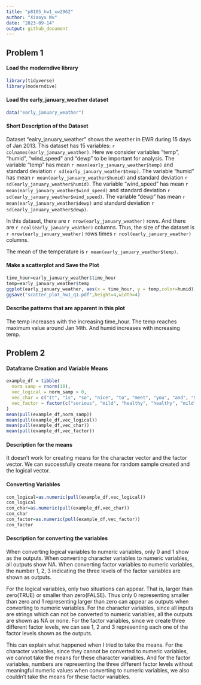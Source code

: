 ```yaml
---
title: "p8105_hw1_xw2962"
author: "Xiaoyu Wu"
date: "2023-09-14"
output: github_document
---
```

## Problem 1 

#### Load the moderndive library
```r
library(tidyverse)
library(moderndive)
```

#### Load the early_january_weather dataset
```r
data("early_january_weather")
```

#### Short Description of the Dataset

Dataset "ealry_january_weather" shows the weather in EWR during 15 days of Jan 2013. This dataset has 15 variables: `r colnames(early_january_weather)`. Here we consider variables "temp", "humid", "wind_speed" and "dewp" to be important for analysis. The variable "temp" has mean `r mean(early_january_weather$temp)` and standard deviation `r sd(early_january_weather$temp)`. The variable "humid" has mean `r mean(early_january_weather$humid)` and standard deviation `r sd(early_january_weather$humid)`. The variable "wind_speed" has mean `r mean(early_january_weather$wind_speed)` and standard deviation `r sd(early_january_weather$wind_speed)`. The variable "dewp" has mean `r mean(early_january_weather$dewp)` and standard deviation `r sd(early_january_weather$dewp)`.          


In this dataset, there are `r nrow(early_january_weather)` rows. And there are `r ncol(early_january_weather)` columns. Thus, the size of the dataset is `r nrow(early_january_weather)` rows times `r ncol(early_january_weather)` columns.  

The mean of the temperature is `r mean(early_january_weather$temp)`. 

#### Make a scatterplot and Save the Plot 
```r
time_hour=early_january_weather$time_hour
temp=early_january_weather$temp
ggplot(early_january_weather, aes(x = time_hour, y = temp,color=humid)) + geom_point()
ggsave("scatter_plot_hw1_q1.pdf",height=4,width=4)
```

#### Describe patterns that are apparent in this plot
The temp increases with the increasing time_hour. The temp reaches maximum value around Jan 14th. And humid increases with increasing temp. 

## Problem 2

#### Dataframe Creation and Variable Means 
```r
example_df = tibble(
  norm_samp = rnorm(10),
  vec_logical = norm_samp > 0,
  vec_char = c("It", "is", "so", "nice", "to", "meet", "you", "and", "Sarah", "here"),
  vec_factor = factor(c("serious", "mild", "healthy", "healthy", "mild", "mild", "serious", "mild", "mild", "healthy"))
)
mean(pull(example_df,norm_samp))
mean(pull(example_df,vec_logical))
mean(pull(example_df,vec_char))
mean(pull(example_df,vec_factor))
```

#### Description for the means 
It doesn't work for creating means for the character vector and the factor vector. We can successfully create means for random sample created and the logical vector. 

#### Converting Variables
```r
con_logical=as.numeric(pull(example_df,vec_logical))
con_logical
con_char=as.numeric(pull(example_df,vec_char))
con_char
con_factor=as.numeric(pull(example_df,vec_factor))
con_factor
```

#### Description for converting the variables 
When converting logical variables to numeric variables, only 0 and 1 show as the outputs. When converting character variables to numeric variables, all outputs show NA. When converting factor variables to numeric variables, the number 1, 2, 3 indicating the three levels of the factor variables are shown as outputs.  

For the logical variables, only two situations can appear. That is, larger than zero(TRUE) or smaller than zero(FALSE). Thus only 0 representing smaller than zero and 1 representing larger than zero can appear as outputs when converting to numeric variables. For the character variables, since all inputs are strings which can not be converted to numeric variables, all the outputs are shown as NA or none. For the factor variables, since we create three different factor levels, we can see 1, 2 and 3 representing each one of the factor levels shown as the outputs. 

This can explain what happened when I tried to take the means. For the character variables, since they cannot be converted to numeric variables, we cannot take the means for these character variables. And for the factor variables, numbers are representing the three different factor levels without meaningful numeric values when converting to numeric variables, we also couldn't take the means for these factor variables.   






